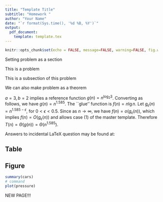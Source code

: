 ```yaml
---
title: "Template Title"
subtitle: "Homework "
author: "Your Name"
date: "`r format(Sys.time(), '%d %B, %Y')`"
output:
  pdf_document: 
    template: template.tex
---
```


```r
knitr::opts_chunk$set(echo = FALSE, message=FALSE, warning=FALSE, fig.width=5, fig.height=3, fig.align="center")
```

Setting problem as a section

\secprob{1}
This is a problem

\subprob{(a)} This is a subsection of this problem

\sol

We can also make problem as a theorem

\begin{problem}
this is a problem
\end{problem}

\begin{exercise}
this is a exercise
\end{exercise}

\begin{enumerate}
\item $T(n) = 2 T(\lfloor n/4 \rfloor) + n^{1/2}$.
\item $T(n) = 3 T(\lfloor n/2 \rfloor) + n \lg n$.
\item $T(n) = 5 T(\lfloor n/5 \rfloor) + \frac{n}{\lg n}$.
\item $T(n) = 4 T(\lfloor n/2 \rfloor) + n^2 \sqrt{n}$.
\item $T(n) = 2 T(\lfloor n/2 \rfloor) + n \lg n$.
\end{enumerate}

$a = 3, b = 2$ implies a reference function $g(n) = n^{\log_2 3}$. Converting as follows,
\begin{eqnarray*}
y & = & \log_2 3 \\
2^y & = & 3 \\
y \ln 2 & = & \ln 3 \\
y & = & \frac{\ln 3}{\ln 2} = 1.585,
\end{eqnarray*}
we have $g(n) = n^{1.585}$.  The ``glue'' function is $f(n) = n \lg n$.  Let $g_\epsilon (n) = n^{1.585 - \epsilon}$, for 
$0 < \epsilon < 0.5$. Since
\begin{eqnarray*}
\frac{f(n)}{g_\epsilon (n)} & = & \frac{n \lg n}{n^{1.585 - \epsilon}} = \frac{\lg n}{n^{0.585 - \epsilon}} \\
 & \leq & \frac{\lg n}{n^{0.085}} \rightarrow 0
\end{eqnarray*}
as $n \rightarrow \infty$, we have $f(n) = o(g_\epsilon (n))$, which implies $f(n) = O(g_\epsilon (n))$ and allows case (1) of the 
master template.  Therefore $T(n) = \Theta(g(n)) = \Theta(n^{1.585})$.

\vspace*{0.5in}
\noindent Answers to incidental LaTeX question may be found at:
\begin{verbatim}
http://www.tug.org/begin.html
\end{verbatim}

## Table

\begin{table}[H]
\centering
\caption{"Caption"}
\resizebox{0.8\textwidth}{0.4\textheight}{\input{"table.tex"}}
\end{table}

## Figure

\begin{figure}
\caption{"Caption"}
\begin{center}\includegraphics[width=0.8\textwidth]{Figure1.pdf} \end{center}

{\footnotesize  \textit{Notes}: Figure notes ........................}
\end{figure}


```r
summary(cars)
# command
plot(pressure)
```

\newpage
NEW PAGE!!!
